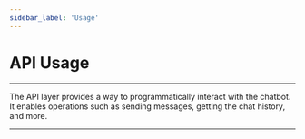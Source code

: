 ```yaml
---
sidebar_label: 'Usage'
---
```





# API Usage

---

The API layer provides a way to programmatically interact with the chatbot. It enables operations such as sending
messages, getting the chat history, and more.

<PlatformSelector reactJs={UsageReact} javascript={UsageJavaScript}/>

---

<PlatformSection reactJs={UsageUsageReact} javascript={UsageUsageJavaScript}/>
